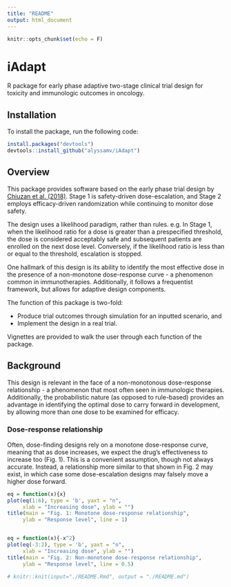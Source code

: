 ```yaml
---
title: "README"
output: html_document
---
```


```r
knitr::opts_chunk$set(echo = F)
```

# iAdapt
R package for early phase adaptive two-stage clinical trial design for toxicity and immunologic outcomes in oncology.

## Installation

To install the package, run the following code:

```r
install.packages("devtools")
devtools::install_github("alyssamv/iAdapt")
```


## Overview

This package provides software based on the early phase trial design by [Chiuzan et al. (2018)](https://www.tandfonline.com/doi/abs/10.1080/19466315.2018.1462727). Stage 1 is safety-driven dose-escalation, and Stage 2 employs efficacy-driven randomization while continuing to monitor dose safety.

The design uses a likelihood paradigm, rather than rules. e.g. In Stage 1, when the likelihood ratio for a dose is greater than a prespecified threshold, the dose is considered acceptably safe and subsequent patients are enrolled on the next dose level. Conversely, if the likelihood ratio is less than or equal to the threshold, escalation is stopped. 

One hallmark of this design is its ability to identify the most effective dose in the presence of a non-monotone dose-response curve - a phenomenon common in immunotherapies. Additionally, it follows a frequentist framework, but allows for adaptive design components.

The function of this package is two-fold:

* Produce trial outcomes through simulation for an inputted scenario, and
* Implement the design in a real trial.

Vignettes are provided to walk the user through each function of the package. 

## Background

This design is relevant in the face of a non-monotonous dose-response relationship - a phenomenon that most often seen in immunologic therapies. Additionally, the probabilistic nature (as opposed to rule-based) provides an advantage in identifying the optimal dose to carry forward in development, by allowing more than one dose to be examined for efficacy. 

### Dose-response relationship 

Often, dose-finding designs rely on a monotone dose-response curve, meaning that as dose increases, we expect the drug's effectiveness to increase too (Fig. 1). This is a convenient assumption, though not always accurate. Instead, a relationship more similar to that shown in Fig. 2 may exist, in which case some dose-escalation designs may falsely move a higher dose forward.

```r
eq = function(x){x}
plot(eq(1:6), type = 'b', yaxt = "n",
     xlab = "Increasing dose", ylab = "")
title(main = "Fig. 1: Monotone dose-response relationship",
     ylab = "Response level", line = 1)


eq = function(x){-x^2}
plot(eq(-3:2), type = 'b', yaxt = "n",
     xlab = "Increasing dose", ylab = "")
title(main = "Fig. 2: Non-monotone dose-response relationship",
     ylab = "Response level", line = 0.5)

```



```r
# knitr::knit(input="./README.Rmd", output = "./README.md")
```

